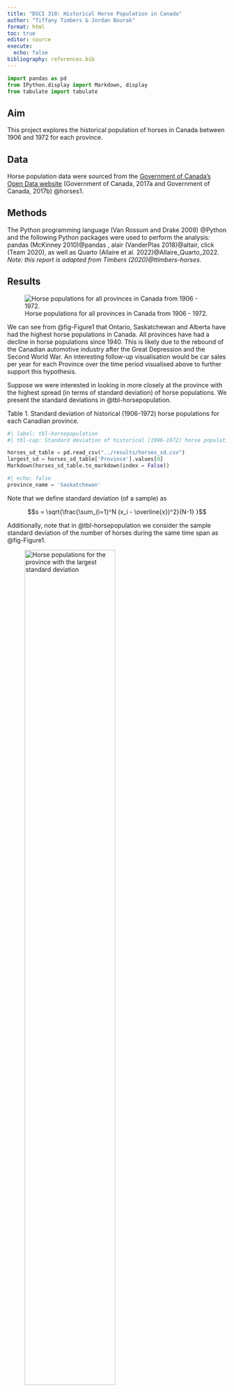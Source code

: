 ```yaml
---
title: "DSCI 310: Historical Horse Population in Canada"
author: "Tiffany Timbers & Jordan Bourak"
format: html
toc: true
editor: source
execute:
  echo: false
bibliography: references.bib
---
```


```python
import pandas as pd
from IPython.display import Markdown, display
from tabulate import tabulate
```

## Aim

This project explores the historical population of horses in Canada 
between 1906 and 1972 for each province.

## Data

Horse population data were sourced from the 
[Government of Canada's Open Data website](http://open.canada.ca/en/open-data) 
(Government of Canada, 2017a and Government of Canada, 2017b) @horses1.

## Methods

The Python programming language (Van Rossum and Drake 2009) @Python
and the following Python packages were used to perform the analysis: 
pandas (McKinney 2010)@pandas , alair (VanderPlas 2018)@altair, click (Team 2020), 
as well as Quarto (Allaire et al. 2022)@Allaire_Quarto_2022. 
*Note: this report is adapted from Timbers (2020)@ttimbers-horses.* 

## Results

![Horse populations for all provinces in Canada from 1906 - 1972.](../results/horse_pops_plot.png){#fig-Figure1}


We can see from @fig-Figure1 that Ontario, Saskatchewan and Alberta 
have had the highest horse populations in Canada. 
All provinces have had a decline in horse populations since 1940. 
This is likely due to the rebound of the Canadian automotive industry 
after the Great Depression and the Second World War. 
An interesting follow-up visualisation would be car sales per year 
for each Province over the time period visualised above 
to further support this hypothesis.

Suppose we were interested in looking in more closely at the province 
with the highest spread (in terms of standard deviation) of horse populations. 
We present the standard deviations in @tbl-horsepopulation.

Table 1. Standard deviation of historical (1906-1972) horse populations for each Canadian province.

```python
#| label: tbl-horsepopulation
#| tbl-cap: Standard deviation of historical (1906-1972) horse populations for each Canadian province.

horses_sd_table = pd.read_csv("../results/horses_sd.csv")
largest_sd = horses_sd_table['Province'].values[0]
Markdown(horses_sd_table.to_markdown(index = False))
```

```python
#| echo: false
province_name = 'Saskatchewan'
```

Note that we define standard deviation (of a sample) as

$$s = \sqrt{\frac{\sum_{i=1}^N (x_i - \overline{x})^2}{N-1} }$$

Additionally, note that in @tbl-horsepopulation we consider the sample standard deviation of the number of horses during the same time span as @fig-Figure1.

![Horse populations for the province with the largest standard deviation](../results/horse_pops_plot_largest_sd.png){#fig-Figure2 width="70%"}

In @fig-Figure2 we zoom in and look at the province of `{python} province_name`, which had the largest spread of values in terms of standard deviation.

## References